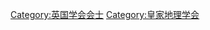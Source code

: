 {{Commonscat|Fellows of the Royal Geographical Society}}

[[Category:英国学会会士|Category:英国学会会士]]
[[Category:皇家地理学会|Category:皇家地理学会]]